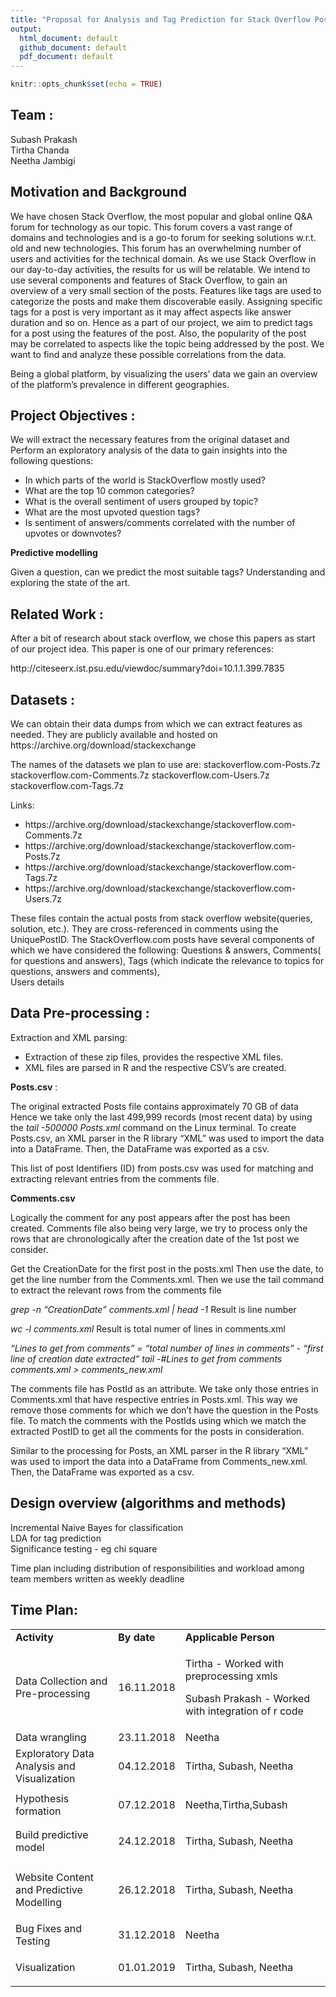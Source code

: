 ```yaml
---
title: "Proposal for Analysis and Tag Prediction for Stack Overflow Posts"
output:
  html_document: default
  github_document: default
  pdf_document: default
---
```


```r
knitr::opts_chunk$set(echo = TRUE)
```

## Team :

Subash Prakash <br>
Tirtha Chanda <br>
Neetha Jambigi <br>

## Motivation and Background
We have chosen Stack Overflow, the most popular and global online Q&A forum for technology as our topic. This forum covers a vast range of domains and technologies and is a go-to forum for seeking solutions w.r.t. old and new technologies. This forum has an overwhelming number of users and activities for the technical domain. As we use Stack Overflow in our day-to-day activities, the results for us will be relatable. We intend to use several components and features of Stack Overflow, to gain an overview of a very small section of the posts. Features like tags are used to categorize the posts and make them discoverable easily. Assigning specific tags for a post is very important as it may affect aspects like answer duration and so on. Hence as a part of our project, we aim to predict tags for a post using the features of the post. Also, the popularity of the post may be correlated to aspects like the topic being addressed by the post. We want to find and analyze these possible correlations from the data.<br>

Being a global platform, by visualizing the users' data we gain an overview of the platform's prevalence in different geographies.





## Project Objectives :

We will extract the necessary features from the original dataset and Perform an exploratory analysis of the data to gain insights into the following questions:<br>

* In which parts of the world is StackOverflow mostly used? <br>
* What are the top 10 common categories?<br>
* What is the overall sentiment of users grouped by topic? <br>
* What are the most upvoted question tags?<br>
* Is sentiment of answers/comments correlated with the number of upvotes or downvotes?<br>

**Predictive modelling**

Given a question, can we predict the most suitable tags?
Understanding and exploring the state of the art.



## Related Work :

After a bit of research about stack overflow, we chose this papers as start of our project idea.
This paper is one of our primary references:

http://citeseerx.ist.psu.edu/viewdoc/summary?doi=10.1.1.399.7835



## Datasets :

We can obtain their data dumps from which we can extract features as needed.
They are publicly available and hosted on https://archive.org/download/stackexchange

The names of the datasets we plan to use are:
stackoverflow.com-Posts.7z
stackoverflow.com-Comments.7z
stackoverflow.com-Users.7z
stackoverflow.com-Tags.7z

Links:

* https://archive.org/download/stackexchange/stackoverflow.com-Comments.7z
* https://archive.org/download/stackexchange/stackoverflow.com-Posts.7z
* https://archive.org/download/stackexchange/stackoverflow.com-Tags.7z
* https://archive.org/download/stackexchange/stackoverflow.com-Users.7z

These files contain the actual posts from stack overflow website(queries, solution,  etc.). They are cross-referenced in comments using the UniquePostID.
The StackOverflow.com posts have several components of which we have considered the following:
Questions & answers,
Comments( for questions and answers),
Tags (which indicate the relevance to topics for questions, answers and comments),  
Users details

## Data Pre-processing :

Extraction and XML parsing:

* Extraction of these zip files, provides the respective XML files.
* XML files are parsed in R and the respective CSV's are created.

**Posts.csv** :

The original extracted Posts file contains approximately 70 GB of data
Hence we take only the last 499,999 records (most recent data) by using the
 *tail -500000 Posts.xml*
command on the Linux terminal. To create Posts.csv, an XML parser in the R library "XML" was used to import the data into a DataFrame. Then, the DataFrame was exported as a csv.

This list of post Identifiers (ID) from posts.csv was used for matching and extracting relevant entries from the comments file. 

**Comments.csv**

Logically the comment for any post appears after the post has been created.
Comments file also being very large, we try to process only the rows that are chronologically after the creation date of the 1st post we consider. 

Get the CreationDate for the first post in the posts.xml
Then use the date, to get the line number from the Comments.xml.
Then we use the tail command to extract the relevant rows from the comments file

*grep -n "CreationDate" comments.xml | head -1*
Result is line number 

*wc -l comments.xml*
Result is total numer of lines in comments.xml

*"Lines to get from comments"  = "total number of lines in comments" - "first line of creation date extracted"*
*tail -#Lines to get from comments comments.xml > comments_new.xml*


The comments file has PostId as an attribute. We take only those entries in Comments.xml that have respective entries in Posts.xml. This way we remove those comments for which we don't have the question in the Posts file. To match the comments with the PostIds using which we match the extracted PostID to get all the comments for the posts in consideration.

Similar to the processing for Posts, an XML parser in the R library "XML" was used to import the data into a DataFrame from Comments_new.xml. Then, the DataFrame was exported as a csv.



## Design overview (algorithms and methods)

Incremental Naive Bayes for classification<br>
LDA for tag prediction<br>
Significance testing - eg chi square<br>

Time plan including distribution of responsibilities and workload among team members written as weekly deadline



## Time Plan:


<style>
table {
    width: 100%;
}
th {
    height: 50px;
}
</style>



<table class="table table-bordered" style="border-collapse: collapse;">
<tbody>
<tr>
<td><strong>Activity</strong></td>
<td><span><strong>By date</strong></span></td>
<td><strong>Applicable Person</strong></td>
</tr>
<tr>
<td><span>Data Collection and Pre-processing</span></td>
<td><span>16.11.2018</span></td>
<td>
<p><span>Tirtha - Worked with preprocessing xmls</span></p>
<p><span>Subash Prakash - Worked with integration of r code </span></p>
</td>
</tr>
<tr>
<td><span>Data wrangling</span></td>
<td><span>23.11.2018</span></td>
<td><span>Neetha</span></td>
</tr>
<tr>
<td><span>Exploratory Data Analysis and Visualization</span></td>
<td><span>04.12.2018</span></td>
<td>
<p><span>Tirtha, Subash, Neetha</span></p>
</td>
</tr>
<tr>
<td><span>Hypothesis formation</span></td>
<td><span> 07.12.2018</span></td>
<td>
<p><span>Neetha,Tirtha,Subash </span></p>
</td>
</tr>
<tr>
<td><span>Build predictive model</span></td>
<td><span> 24.12.2018</span></td>
<td>
<p><span>Tirtha, Subash, Neetha</span></p>
</td>
</tr>
<tr>
<td>
<p><span>Website Content and Predictive Modelling</span></p>
</td>
<td><span>26.12.2018</span></td>
<td>
<p><span>Tirtha, Subash, Neetha</span></p>
</td>
</tr>
<tr>
<td><span>Bug Fixes and Testing</span></td>
<td><span>31.12.2018</span></td>
<td>
Neetha</td>
</tr>
<tr>
<td><span>Visualization</span></td>
<td><span>01.01.2019</span></td>
<td>
<p><span>Tirtha, Subash, Neetha</span></p>

</td>

</tbody>
</table>